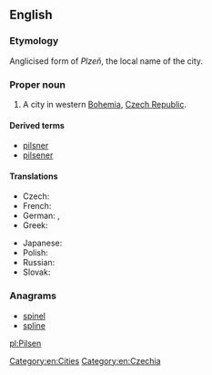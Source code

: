 {{also|pilsen}}
==English==
{{wikipedia}}

===Etymology===
Anglicised form of ''Plzeň'', the local name of the city.

===Proper noun===
{{en-proper noun}}

# A city in western [[Bohemia]], [[Czech Republic]].

====Derived terms====
* [[pilsner]]
* [[pilsener]]

====Translations====
{{trans-top|city in the Czech Republic}}
* Czech: {{t+|cs|Plzeň|f}}
* French: {{t-|fr|Pilsen|m}}
* German: {{t-|de|Pilsen|n}}, {{t+|de|Plzeň|n}}
* Greek: {{t-|el|Πίλσεν|tr=Pílsen|sc=Grek}}
{{trans-mid}}
* Japanese: {{t-|ja|ピルゼン|tr=Piruzen|sc=Jpan}}
* Polish: {{t+|pl|Pilzno|n}}
* Russian: {{t-|ru|Пльзень|m|tr=Pl’zen’|sc=Cyrl}}
* Slovak: {{t-|sk|Plzeň|f}}
{{trans-bottom}}

===Anagrams===
* [[spinel#English|spinel]]
* [[spline#English|spline]]

[[Category:en:Cities]]
[[Category:en:Czechia]]

[[pl:Pilsen]]